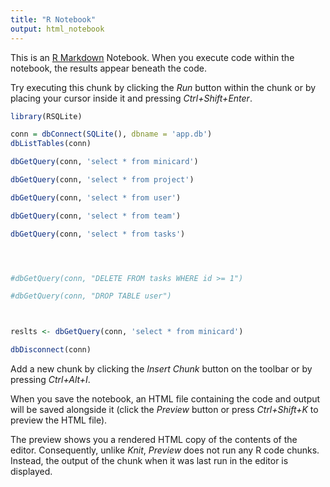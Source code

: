 ```yaml
---
title: "R Notebook"
output: html_notebook
---
```


This is an [R Markdown](http://rmarkdown.rstudio.com) Notebook. When you execute code within the notebook, the results appear beneath the code. 

Try executing this chunk by clicking the *Run* button within the chunk or by placing your cursor inside it and pressing *Ctrl+Shift+Enter*. 

```r

library(RSQLite)

conn = dbConnect(SQLite(), dbname = 'app.db') 
dbListTables(conn)

dbGetQuery(conn, 'select * from minicard')

dbGetQuery(conn, 'select * from project')

dbGetQuery(conn, 'select * from user')

dbGetQuery(conn, 'select * from team')

dbGetQuery(conn, 'select * from tasks')




#dbGetQuery(conn, "DELETE FROM tasks WHERE id >= 1")

#dbGetQuery(conn, "DROP TABLE user")



reslts <- dbGetQuery(conn, 'select * from minicard')

dbDisconnect(conn)

```

Add a new chunk by clicking the *Insert Chunk* button on the toolbar or by pressing *Ctrl+Alt+I*.

When you save the notebook, an HTML file containing the code and output will be saved alongside it (click the *Preview* button or press *Ctrl+Shift+K* to preview the HTML file).

The preview shows you a rendered HTML copy of the contents of the editor. Consequently, unlike *Knit*, *Preview* does not run any R code chunks. Instead, the output of the chunk when it was last run in the editor is displayed.
